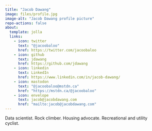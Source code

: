```yaml
---
title: "Jacob Dawang"
image: files/profile.jpg
image-alt: "Jacob Dawang profile picture"
repo-actions: false
about:
  template: jolla
  links:
    - icon: twitter
      text: "@jacoobaloo"
      href: https://twitter.com/jacoobaloo
    - icon: github
      text: jdawang
      href: https://github.com/jdawang
    - icon: linkedin
      text: LinkedIn
      href: https://www.linkedin.com/in/jacob-dawang/
    - icon: mastodon
      text: "@jacoobaloo@mstdn.ca"
      href: "https://mstdn.ca/@jacoobaloo"
    - icon: envelope
      text: jacob@jacobdawang.com
      href: "mailto:jacob@jacobdawang.com"
---
```


Data scientist. Rock climber. Housing advocate. Recreational and utility cyclist.
